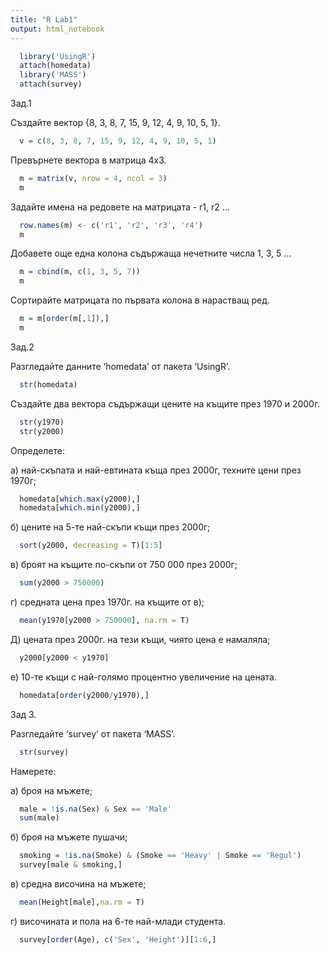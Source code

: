 ```yaml
---
title: "R Lab1"
output: html_notebook
---
```

```r
  library('UsingR')
  attach(homedata)
  library('MASS')
  attach(survey)
```

Зад.1

Създайте вектор {8, 3, 8, 7, 15, 9, 12, 4, 9, 10, 5, 1}.
```r
  v = c(8, 3, 8, 7, 15, 9, 12, 4, 9, 10, 5, 1)
```

Превърнете вектора в матрица 4x3.
```r
  m = matrix(v, nrow = 4, ncol = 3)
  m
```

Задайте имена на редовете на матрицата - r1, r2 ... 
```r
  row.names(m) <- c('r1', 'r2', 'r3', 'r4')
  m
```

Добавете още една колона съдържаща нечетните числа 1, 3, 5 ...
```r
  m = cbind(m, c(1, 3, 5, 7))
  m
```

Сортирайте матрицата по първата колона в нарастващ ред.
```r
  m = m[order(m[,1]),]
  m
```

Зад.2

Разгледайте данните 'homedata' от пакета 'UsingR'.
```r
  str(homedata)
```

Създайте два вектора съдържащи цените на къщите през 1970 и 2000г.
```r
  str(y1970)
  str(y2000)
```

Определете:

а) най-скъпата и най-евтината къща през 2000г, техните цени през 1970г;
```r
  homedata[which.max(y2000),]
  homedata[which.min(y2000),]
```

б) цените на 5-те най-скъпи къщи през 2000г;
```r
  sort(y2000, decreasing = T)[1:5]
```

в) броят на къщите по-скъпи от 750 000 през 2000г;
```r
  sum(y2000 > 750000)
```

г) средната цена през 1970г. на къщите от в);
```r
  mean(y1970[y2000 > 750000], na.rm = T)
```

Д) цената през 2000г. на тези къщи, чиято цена е намаляла;
```r
  y2000[y2000 < y1970]
```

е) 10-те къщи с най-голямо процентно увеличение на цената.
```r
  homedata[order(y2000/y1970),]
```

Зад 3.

Разгледайте 'survey' от пакета 'MASS'.
```r
  str(survey)
```

Намерете:

а) броя на мъжете;
```r
  male = !is.na(Sex) & Sex == 'Male'
  sum(male)
```

б) броя на мъжете пушачи;
```r
  smoking = !is.na(Smoke) & (Smoke == 'Heavy' | Smoke == 'Regul')
  survey[male & smoking,]
```

в) средна височина на мъжете;
```r
  mean(Height[male],na.rm = T)
```

г) височината и пола на 6-те най-млади студента.
```r
  survey[order(Age), c('Sex', 'Height')][1:6,]
```
